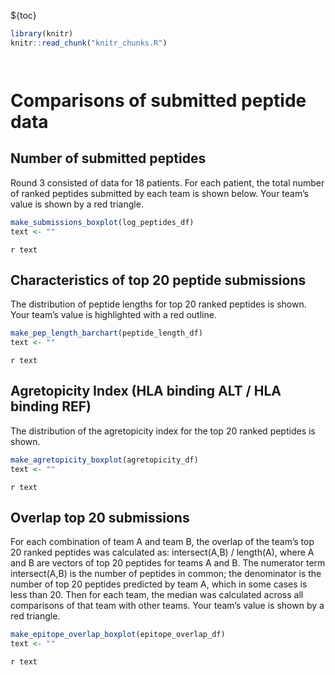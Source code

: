 ${toc}

```r
library(knitr)
knitr::read_chunk("knitr_chunks.R")
```

```r
```

```r
```

# Comparisons of submitted peptide data


## Number of submitted peptides
Round 3 consisted of data for 18 patients. For each patient, the total number of ranked peptides submitted by each team is shown below. Your team's value is shown by a red triangle.

```r
make_submissions_boxplot(log_peptides_df)
text <- ""
```
`r text`

## Characteristics of top 20 peptide submissions
The distribution of peptide lengths for top 20 ranked peptides is shown. Your team's value is highlighted with a red outline.

```r
make_pep_length_barchart(peptide_length_df)
text <- ""
```
`r text`

## Agretopicity Index (HLA binding ALT / HLA binding REF)
The distribution of the agretopicity index for the top 20 ranked peptides is shown.
```r
make_agretopicity_boxplot(agretopicity_df)
text <- ""
```
`r text`

## Overlap top 20 submissions
For each combination of team A and team B, the overlap of the team's top 20 ranked peptides was calculated as: intersect(A,B) / length(A), where A and B are vectors of top 20 peptides for teams A and B. The numerator term intersect(A,B) is the number of peptides in common; the denominator is the number of top 20 peptides predicted by team A, which in some cases is less than 20. Then for each team, the median was calculated across all comparisons of that team with other teams. Your team's value is shown by a red triangle.

```r
make_epitope_overlap_boxplot(epitope_overlap_df)
text <- ""
```
`r text`
